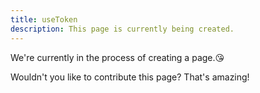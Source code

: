 ```yaml
---
title: useToken
description: This page is currently being created.
---
```


We're currently in the process of creating a page.😘

Wouldn't you like to contribute this page? That's amazing!
